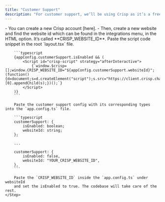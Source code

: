 ```yaml
---
title: "Customer Support"
description: "For customer support, we’ll be using Crisp as it’s a free alternative to Intercom. It comes with a live chat out of the box and other customer support features."
---
```


<Steps>
    <Step title="Create a Crisp account">
        - You can create a new Crisp account [here].
        - Then, create a new website and find the website id which can be found in the integrations menu, in the HTML option. It’s called **CRISP_WEBSITE_ID**.
    </Step>
    <Step title="Configure Crisp in Codebase">
        Paste the script code snippet in the root `layout.tsx` file.

        ```typescript
        {appConfig.customerSupport.isEnabled && (
            <Script id="crisp-script" strategy="afterInteractive">
                {`window.$crisp=[];window.CRISP_WEBSITE_ID="${appConfig.customerSupport.websiteId}";(function(){d=document;s=d.createElement("script");s.src="https://client.crisp.chat/l.js";s.async=1;d.getElementsByTagName("head")[0].appendChild(s);})();`}
            </Script>
        )}
        ```

        Paste the customer support config with its corresponding types into the `app.config.ts` file.

        ```typescript
        customerSupport: {
            isEnabled: boolean;
            websiteId: string;
        };

        ...

        customerSupport: {
            isEnabled: false,
            websiteId: "YOUR_CRISP_WEBSITE_ID",
        },
        ```

        Paste the `CRISP_WEBSITE_ID` inside the `app.config.ts` under websiteId
        and set the isEnabled to true. The codebase will take care of the rest.
    </Step>

</Steps>
